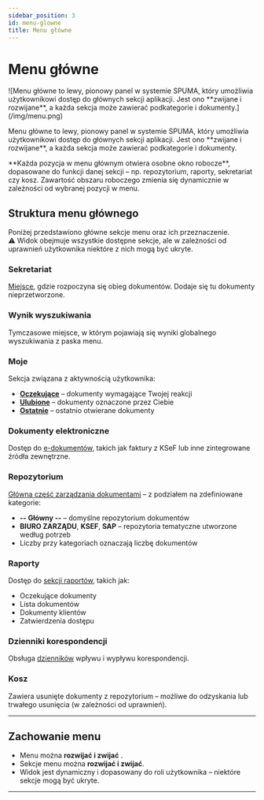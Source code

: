 ```yaml
---
sidebar_position: 3
id: menu-glowne
title: Menu główne
---
```


# Menu główne

<div style={{ display: 'flex', gap: '2rem', alignItems: 'center' }}>
  <div>
    <p>
      ![Menu główne to lewy, pionowy panel w systemie SPUMA, który umożliwia użytkownikowi dostęp do głównych sekcji aplikacji. Jest ono **zwijane i rozwijane**, a każda sekcja może zawierać podkategorie i dokumenty.](/img/menu.png)
    </p>
  </div>
  <div>
    <p>
      Menu główne to lewy, pionowy panel w systemie SPUMA, który umożliwia użytkownikowi dostęp do głównych sekcji aplikacji. Jest ono **zwijane i rozwijane**, a każda sekcja może zawierać podkategorie i dokumenty.
      </p>
    <p>
    **Każda pozycja w menu głównym otwiera osobne okno robocze**, dopasowane do funkcji danej sekcji – np. repozytorium, raporty, sekretariat czy kosz. Zawartość obszaru roboczego zmienia się dynamicznie w zależności od wybranej pozycji w menu.
    </p>
  </div>
</div>

## Struktura menu głównego

Poniżej przedstawiono główne sekcje menu oraz ich przeznaczenie.  
⚠️ Widok obejmuje wszystkie dostępne sekcje, ale w zależności od uprawnień użytkownika niektóre z nich mogą być ukryte.  

### Sekretariat

[Miejsce](docs/Sekretariat/sekretariat.md), gdzie rozpoczyna się obieg dokumentów. Dodaje się tu dokumenty nieprzetworzone.

### Wynik wyszukiwania

Tymczasowe miejsce, w którym pojawiają się wyniki globalnego wyszukiwania z paska menu.

### Moje

Sekcja związana z aktywnością użytkownika:

- [**Oczekujące**](docs/Moje/Oczekujace.md) – dokumenty wymagające Twojej reakcji
- [**Ulubione**](docs/Moje/Ulubione.md) – dokumenty oznaczone przez Ciebie
- [**Ostatnie**](docs/Moje/Ostatnie.md) – ostatnio otwierane dokumenty

### Dokumenty elektroniczne

Dostęp do [e-dokumentów](docs/dokumenty-elektroniczne/dokumenty-elektroniczne.md), takich jak faktury z KSeF lub inne zintegrowane źródła zewnętrzne.

### Repozytorium

[Główna część zarządzania dokumentami](docs/Repozytorium/Repozytorium.md) – z podziałem na zdefiniowane kategorie:

- **-- Główny --** – domyślne repozytorium dokumentów
- **BIURO ZARZĄDU**, **KSEF**, **SAP** – repozytoria tematyczne utworzone według potrzeb
- Liczby przy kategoriach oznaczają liczbę dokumentów

### Raporty

Dostęp do [sekcji raportów](docs/Raporty/Raporty.md), takich jak:

- Oczekujące dokumenty
- Lista dokumentów
- Dokumenty klientów
- Zatwierdzenia dostępu

### Dzienniki korespondencji

Obsługa [dzienników](docs/Dzienniki.md) wpływu i wypływu korespondencji.

### Kosz

Zawiera usunięte dokumenty z repozytorium – możliwe do odzyskania lub trwałego usunięcia (w zależności od uprawnień).

---

## Zachowanie menu

- Menu można **rozwijać i zwijać** .
- Sekcje menu można **rozwijać i zwijać**.
- Widok jest dynamiczny i dopasowany do roli użytkownika – niektóre sekcje mogą być ukryte.

---

